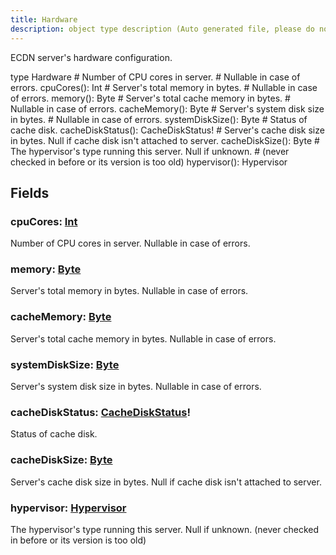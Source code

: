 ```yaml
---
title: Hardware
description: object type description (Auto generated file, please do not modify)
---
```



ECDN server's hardware configuration.

<GQLCodeSnippet>
<GQLLine><GQLKeyword>type</GQLKeyword> Hardware <GQLOpen /></GQLLine>
<GQLLine> </GQLLine>
	<GQLLine><GQLTab /><GQLComment># Number of CPU cores in server.</GQLComment></GQLLine>
	<GQLLine><GQLTab /><GQLComment># Nullable in case of errors.</GQLComment></GQLLine>
	<GQLLine><GQLTab /><GQLName>cpuCores</GQLName>(): <GQLLink href="../../ecdn-api-scalars/Int">Int</GQLLink></GQLLine>
<GQLLine> </GQLLine>
	<GQLLine><GQLTab /><GQLComment># Server's total memory in bytes.</GQLComment></GQLLine>
	<GQLLine><GQLTab /><GQLComment># Nullable in case of errors.</GQLComment></GQLLine>
	<GQLLine><GQLTab /><GQLName>memory</GQLName>(): <GQLLink href="../../ecdn-api-scalars/Byte">Byte</GQLLink></GQLLine>
<GQLLine> </GQLLine>
	<GQLLine><GQLTab /><GQLComment># Server's total cache memory in bytes.</GQLComment></GQLLine>
	<GQLLine><GQLTab /><GQLComment># Nullable in case of errors.</GQLComment></GQLLine>
	<GQLLine><GQLTab /><GQLName>cacheMemory</GQLName>(): <GQLLink href="../../ecdn-api-scalars/Byte">Byte</GQLLink></GQLLine>
<GQLLine> </GQLLine>
	<GQLLine><GQLTab /><GQLComment># Server's system disk size in bytes.</GQLComment></GQLLine>
	<GQLLine><GQLTab /><GQLComment># Nullable in case of errors.</GQLComment></GQLLine>
	<GQLLine><GQLTab /><GQLName>systemDiskSize</GQLName>(): <GQLLink href="../../ecdn-api-scalars/Byte">Byte</GQLLink></GQLLine>
<GQLLine> </GQLLine>
	<GQLLine><GQLTab /><GQLComment># Status of cache disk.</GQLComment></GQLLine>
	<GQLLine><GQLTab /><GQLName>cacheDiskStatus</GQLName>(): <GQLLink href="../../ecdn-api-enums/CacheDiskStatus">CacheDiskStatus</GQLLink><GQLOperator>!</GQLOperator></GQLLine>
<GQLLine> </GQLLine>
	<GQLLine><GQLTab /><GQLComment># Server's cache disk size in bytes. Null if cache disk isn't attached to server.</GQLComment></GQLLine>
	<GQLLine><GQLTab /><GQLName>cacheDiskSize</GQLName>(): <GQLLink href="../../ecdn-api-scalars/Byte">Byte</GQLLink></GQLLine>
<GQLLine> </GQLLine>
	<GQLLine><GQLTab /><GQLComment># The hypervisor's type running this server. Null if unknown.</GQLComment></GQLLine>
	<GQLLine><GQLTab /><GQLComment># (never checked in before or its version is too old)</GQLComment></GQLLine>
	<GQLLine><GQLTab /><GQLName>hypervisor</GQLName>(): <GQLLink href="../../ecdn-api-enums/Hypervisor">Hypervisor</GQLLink></GQLLine>
<GQLLine> </GQLLine>
<GQLLine><GQLClose /></GQLLine>
</GQLCodeSnippet>


## Fields

### cpuCores: [Int](../ecdn-api-scalars/Int)
Number of CPU cores in server.
Nullable in case of errors.


### memory: [Byte](../ecdn-api-scalars/Byte)
Server's total memory in bytes.
Nullable in case of errors.


### cacheMemory: [Byte](../ecdn-api-scalars/Byte)
Server's total cache memory in bytes.
Nullable in case of errors.


### systemDiskSize: [Byte](../ecdn-api-scalars/Byte)
Server's system disk size in bytes.
Nullable in case of errors.


### cacheDiskStatus: [CacheDiskStatus](../ecdn-api-enums/CacheDiskStatus)!
Status of cache disk.


### cacheDiskSize: [Byte](../ecdn-api-scalars/Byte)
Server's cache disk size in bytes. Null if cache disk isn't attached to server.


### hypervisor: [Hypervisor](../ecdn-api-enums/Hypervisor)
The hypervisor's type running this server. Null if unknown.
(never checked in before or its version is too old)


